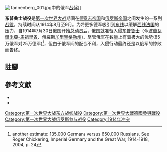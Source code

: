 {{NoteTA
|G1=Military
|1=zh-cn:集團軍;zh-tw:軍團;
}}
{{Infobox military conflict
|conflict    = 东普鲁士战役
|partof      = 第一次世界大战的[[东方战线_(第一次世界大战)|东方战线]]
|image       = [[File:BattleOfTannenberg1.jpg|300px]]
|caption     = 1914年8月17-23日，东方战线
|date        = 1914年8月17日–9月14日
|place       = {{flag|German Empire}}[[东普鲁士省|东普鲁士省]]
|result      = 德国胜利
|combatant1  = {{flag|German Empire}}
|combatant2  = {{flag|Russian Empire}}
|commander1  = {{flagicon|German Empire}} [[保罗·冯·兴登堡|保罗·冯·兴登堡]]<br/>{{flagicon|German Empire}} [[埃里希·鲁登道夫|埃里希·鲁登道夫]]<br/>{{flagicon|German Empire}} [[马克西米利安·冯·普里特维茨|马克西米利安·冯·普里特维茨]]
|commander2  = {{flagicon|Russian Empire}} [[保罗·冯·伦宁坎普|保罗·冯·伦宁坎普]]<br/>{{flagicon|Russian Empire}} [[亚历山大·萨姆索诺夫|亚历山大·萨姆索诺夫]]{{KIA}}<br/>{{flagicon|Russian Empire}} [[雅科夫·吉林斯基|雅科夫·吉林斯基]]
| units1            = {{flagicon|German Empire}} {{le|德意志帝国第八集团军|8th Army (German Empire)|第八集团军}}
| units2            = {{flagicon|Russian Empire}} {{le|俄罗斯帝国第一集团军|1st Army (Russian Empire)|第一集团军}}<br/>{{flagicon|Russian Empire}} {{le|俄罗斯帝國第二集团军|2nd Army (Russian Empire)|第二集团军}}<br/>{{flagicon|Russian Empire}} {{le|俄罗斯帝国第十集团军|10th Army (Russian Empire)|第十集团军}}
| strength1         = '''起初:'''<br>135,000人<ref>Bracht R. Unter Hindenburg von Tannenberg bis Warschau, Berlin, 1917, p.34.</ref><ref name="Chickering" /><br>'''總共:'''<br>250,000人<ref>R. Asprey, L'Alto comando tedesco, p. 84.</ref>
| strength2         = '''起初:'''<br>650,000人<ref name="Chickering">{{cite book |last=Chickering |first=R. |title=Imperial Germany and the Great War, 1914–1918 |publisher=Cambridge University Press |year=2004 |isbn=0-521-54780-6 |page=24 |url=https://books.google.com/books?id=8TTNfbKN5AUC&pg=PA24 |access-date=2022-05-15 |archive-date=2022-05-15 |archive-url=https://web.archive.org/web/20220515022649/https://books.google.com/books?id=8TTNfbKN5AUC&pg=PA24 }}</ref><br>'''總共:'''<br> 850,000人<ref>Robert B. Asprey, L'Alto comando tedesco, Milano, Rizzoli, (1993), p. 39 (English edition: Robert B. Asprey,The German High Command at War: Hindenburg and Ludendorff Conduct World War I, 1993)</ref>
|casualties2 = 超过'''300,000''' 人<ref name>R. Kent Rasmussen, World War I for Kids: A History with 21 Activities, 2014, p. 43</ref>
|casualties1 = 德軍醫療報告：<br>13,206人死亡<br>26,722人受傷<br>2,702人失蹤<br>'''總共：42,630人<ref>С. Г. Нелипович: Два похода. Борьба за Восточную Пруссию в августе-октябре 1914 года, 2020, p. 99</ref> <br>17門火砲<br>17挺機槍<br>3架飛機<ref>С.Г. Нелипович, 2019, р. 23</ref>
----其他估計<br>'''總共：'''<br>37,000<ref>Der Weltkrieg 1914 – 1918. Band 2. S. 317, 346</ref>–100,000<ref name=Atlas>M. Hughes, W. Philpott. The Palgrave Concise Historical Atlas of the First World War. Springer. 2005. P. VI</ref>人傷亡或被俘
| casualties2       =俄羅斯醫療報告：<br>24,589人死亡<br>48,204人受傷<br>167,533人失蹤<br>'''Total 240,326'''<ref>С.Г. Нелипович, Два похода, 2020, p. 99</ref><br>462門火砲<br>352挺機槍<br>10架飛機<ref>С.Г. Нелипович, Русский фронт первой мировой войны: потери сторон 1914; 2019, р. 23</ref>
----其他估計<br>'''總共：'''<br>270,000–320,000<ref name>R. Kent Rasmussen, World War I for Kids: A History with 21 Activities, 2014, p. 43</ref>
}}
{{Campaignbox 俄國入侵東普魯士 (1914年)}}
{{Campaignbox Eastern Front (World War I)}}

{{Portal|第一次世界大战}}

[[File:Tannenberg_001.jpg|thumb]]中的俄军[[战俘|战俘]]]]

'''东普鲁士战役'''是[[第一次世界大战|第一次世界大战]]期间在[[德意志帝国|德意志帝国]]和[[俄罗斯帝国|俄罗斯帝国]]之间发生的一系列[[战役|战役]]，持续时间从1914年8月至9月。为将更多德军吸引到[[东方战线_(第一次世界大战)|东线]]以缓解[[西方战线_(第一次世界大战)|西线]][[法兰西第三共和国|法国]]的压力，自1914年7月30日俄国开始[[总动员|总动员]]后，俄国就准备入侵[[东普鲁士|东普鲁士]]（今[[波蘭|波蘭]][[瓦爾米亞-馬祖里省|瓦爾米亞-馬祖里省]]、俄羅斯[[加里寧格勒州|加里寧格勒州]]）。尽管俄军在数量上有着极大的优势(85万俄军对25万德军)<ref>another estimate: 135,000 Germans versus 650,000 Russians. See Roger Chickering, Imperial Germany and the Great War, 1914-1918, 2004, p. 24</ref>，但由于俄军间的配合不利，入侵行动最终还是以俄军的惨败而告终。

==註腳==
{{reflist}}
== 參考文獻 ==
* {{cite book
|last=Zuber
|first=Terence
|title=Inventing the Schlieffen Plan: German War Planning 1871–1914
|publisher= Oxford University Press
|location=New York
|year=2002
|isbn= 0-19-925016-2
}}
* {{cite journal
|last= Zuber
|first= Terence
|title= The German intelligence estimates in the west, 1885–1914
|journal= Intelligence and National Security
|volume= 21
|issue= 2
|date=17 July 2006
|pages= 177–201
|issn=1743-9019
|doi=10.1080/02684520600619775
|s2cid= 154431833
}}
{{第一次世界大战}}

[[Category:第一次世界大战东方战线战役|Category:第一次世界大战东方战线战役]]
[[Category:第一次世界大戰德國參與戰役|Category:第一次世界大戰德國參與戰役]]
[[Category:第一次世界大战俄罗斯参与战役|Category:第一次世界大战俄罗斯参与战役]]
[[Category:1914年冲突|Category:1914年冲突]]